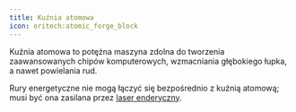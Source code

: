 ```yaml
---
title: Kuźnia atomowa
icon: oritech:atomic_forge_block
---
```


<center>
<ModAsset location="oritech:area/enderic_laser_energy" width={512} />
</center>

Kuźnia atomowa to potężna maszyna zdolna do tworzenia zaawansowanych chipów komputerowych, wzmacniania głębokiego łupka, a nawet powielania rud.

Rury energetyczne nie mogą łączyć się bezpośrednio z kuźnią atomową; musi być ona zasilana przez [laser enderyczny](../interaction/enderic_laser).
